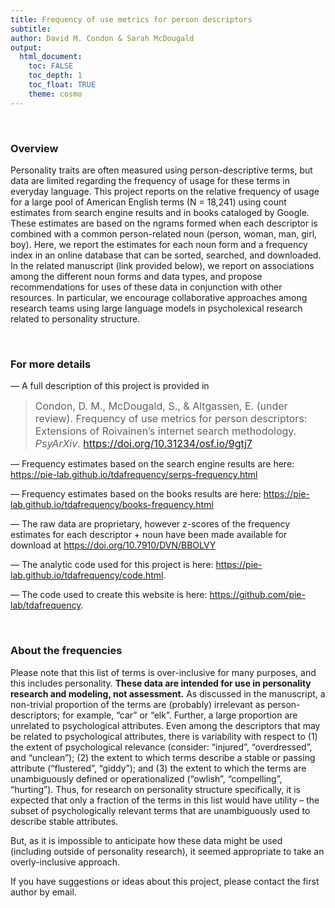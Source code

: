 ```yaml
---
title: Frequency of use metrics for person descriptors
subtitle: 
author: David M. Condon & Sarah McDougald
output: 
  html_document:
    toc: FALSE
    toc_depth: 1
    toc_float: TRUE
    theme: cosmo
---
```


<br>

### Overview

Personality traits are often measured using person-descriptive terms, but data are limited regarding the frequency of usage for these terms in everyday language. This project reports on the relative frequency of usage for a large pool of American English terms (N = 18,241) using count estimates from search engine results and in books cataloged by Google. These estimates are based on the ngrams formed when each descriptor is combined with a common person-related noun (person, woman, man, girl, boy). Here, we report the estimates for each noun form and a frequency index in an online database that can be sorted, searched, and downloaded. In the related manuscript (link provided below), we report on associations among the different noun forms and data types, and propose recommendations for uses of these data in conjunction with other resources. In particular, we encourage collaborative approaches among research teams using large language models in psycholexical research related to personality structure.

<br>

### For more details

--- A full description of this project is provided in
<!--
[--- citation blinded for review ---]
-->
 
> <font size="3">Condon, D. M., McDougald, S., & Altgassen, E. (under review). Frequency of use metrics for person descriptors: Extensions of Roivainen's internet search methodology. *PsyArXiv*. [https://doi.org/10.31234/osf.io/9gtj7](https://doi.org/10.31234/osf.io/9gtj7)</font>

--- Frequency estimates based on the search engine results are here:
[https://pie-lab.github.io/tdafrequency/serps-frequency.html](https://pie-lab.github.io/tdafrequency/serps-frequency.html)

--- Frequency estimates based on the books results are here:
[https://pie-lab.github.io/tdafrequency/books-frequency.html](https://pie-lab.github.io/tdafrequency/books-frequency.html)

--- The raw data are proprietary, however z-scores of the frequency estimates for each descriptor + noun have been made available for download at [https://doi.org/10.7910/DVN/BBOLVY](https://doi.org/10.7910/DVN/BBOLVY)

--- The analytic code used for this project is here:
[https://pie-lab.github.io/tdafrequency/code.html](https://pie-lab.github.io/tdafrequency/code.html).

--- The code used to create this website is here: [https://github.com/pie-lab/tdafrequency](https://github.com/pie-lab/tdafrequency).

<br>

### About the frequencies

Please note that this list of terms is over-inclusive for many purposes, and this includes personality. **These data are intended for use in personality research and modeling, not assessment.** As discussed in the manuscript, a non-trivial proportion of the terms are (probably) irrelevant as person-descriptors; for example, “car” or “elk”. Further, a large proportion are unrelated to psychological attributes. Even among the descriptors that may be related to psychological attributes, there is variability with respect to (1) the extent of psychological relevance (consider: “injured”, “overdressed”, and “unclean”); (2) the extent to which terms describe a stable or passing attribute (“flustered”, “giddy”); and (3) the extent to which the terms are unambiguously defined or operationalized (“owlish”, “compelling”, “hurting”). Thus, for research on personality structure specifically, it is expected that only a fraction of the terms in this list would have utility – the subset of psychologically relevant terms that are unambiguously used to describe stable attributes. 

But, as it is impossible to anticipate how these data might be used (including outside of personality research), it seemed appropriate to take an overly-inclusive approach.

If you have suggestions or ideas about this project, please contact the first author by email.
